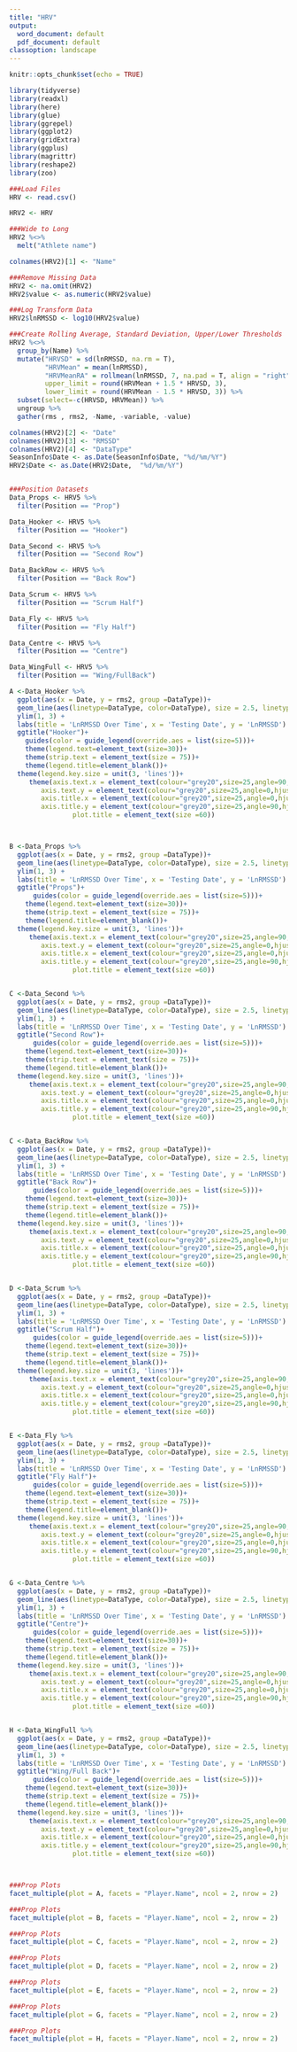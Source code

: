 ---
title: "HRV"
output:
  word_document: default
  pdf_document: default
classoption: landscape
---

```{r setup, include=FALSE}
knitr::opts_chunk$set(echo = TRUE)

library(tidyverse)
library(readxl)
library(here)
library(glue)
library(ggrepel)
library(ggplot2)
library(gridExtra)
library(ggplus)
library(magrittr)
library(reshape2)
library(zoo)

###Load Files
HRV <- read.csv()

HRV2 <- HRV

###Wide to Long
HRV2 %<>%
  melt("Athlete name")

colnames(HRV2)[1] <- "Name"

###Remove Missing Data
HRV2 <- na.omit(HRV2)
HRV2$value <- as.numeric(HRV2$value)

###Log Transform Data
HRV2$lnRMSSD <- log10(HRV2$value)

###Create Rolling Average, Standard Deviation, Upper/Lower Thresholds 
HRV2 %<>%
  group_by(Name) %>%
  mutate("HRVSD" = sd(lnRMSSD, na.rm = T),
         "HRVMean" = mean(lnRMSSD),
         "HRVMeanRA" = rollmean(lnRMSSD, 7, na.pad = T, align = "right"),
         upper_limit = round(HRVMean + 1.5 * HRVSD, 3),
         lower_limit = round(HRVMean - 1.5 * HRVSD, 3)) %>%
  subset(select=-c(HRVSD, HRVMean)) %>%
  ungroup %>%
  gather(rms , rms2, -Name, -variable, -value)

colnames(HRV2)[2] <- "Date"
colnames(HRV2)[3] <- "RMSSD"
colnames(HRV2)[4] <- "DataType"
SeasonInfo$Date <- as.Date(SeasonInfo$Date, "%d/%m/%Y")
HRV2$Date <- as.Date(HRV2$Date,  "%d/%m/%Y")


###Position Datasets
Data_Props <- HRV5 %>%
  filter(Position == "Prop")

Data_Hooker <- HRV5 %>%
  filter(Position == "Hooker")

Data_Second <- HRV5 %>%
  filter(Position == "Second Row")

Data_BackRow <- HRV5 %>%
  filter(Position == "Back Row")

Data_Scrum <- HRV5 %>%
  filter(Position == "Scrum Half")

Data_Fly <- HRV5 %>%
  filter(Position == "Fly Half")

Data_Centre <- HRV5 %>%
  filter(Position == "Centre")

Data_WingFull <- HRV5 %>%
  filter(Position == "Wing/FullBack")

A <-Data_Hooker %>%
  ggplot(aes(x = Date, y = rms2, group =DataType))+
  geom_line(aes(linetype=DataType, color=DataType), size = 2.5, linetype = "solid") +
  ylim(1, 3) +
  labs(title = 'LnRMSSD Over Time', x = 'Testing Date', y = 'LnRMSSD') +
  ggtitle("Hooker")+
    guides(color = guide_legend(override.aes = list(size=5)))+
    theme(legend.text=element_text(size=30))+
    theme(strip.text = element_text(size = 75))+
    theme(legend.title=element_blank())+
  theme(legend.key.size = unit(3, 'lines'))+
     theme(axis.text.x = element_text(colour="grey20",size=25,angle=90,hjust=.5,vjust=.5,face="plain"),
        axis.text.y = element_text(colour="grey20",size=25,angle=0,hjust=1,vjust=0,face="plain"),  
        axis.title.x = element_text(colour="grey20",size=25,angle=0,hjust=.5,vjust=0,face="plain"),
        axis.title.y = element_text(colour="grey20",size=25,angle=90,hjust=.5,vjust=.5,face="plain"),
                plot.title = element_text(size =60))



B <-Data_Props %>%
  ggplot(aes(x = Date, y = rms2, group =DataType))+
  geom_line(aes(linetype=DataType, color=DataType), size = 2.5, linetype = "solid") +
  ylim(1, 3) +
  labs(title = 'LnRMSSD Over Time', x = 'Testing Date', y = 'LnRMSSD') +
  ggtitle("Props")+
      guides(color = guide_legend(override.aes = list(size=5)))+
    theme(legend.text=element_text(size=30))+
    theme(strip.text = element_text(size = 75))+
    theme(legend.title=element_blank())+
  theme(legend.key.size = unit(3, 'lines'))+
     theme(axis.text.x = element_text(colour="grey20",size=25,angle=90,hjust=.5,vjust=.5,face="plain"),
        axis.text.y = element_text(colour="grey20",size=25,angle=0,hjust=1,vjust=0,face="plain"),  
        axis.title.x = element_text(colour="grey20",size=25,angle=0,hjust=.5,vjust=0,face="plain"),
        axis.title.y = element_text(colour="grey20",size=25,angle=90,hjust=.5,vjust=.5,face="plain"),
                plot.title = element_text(size =60))


C <-Data_Second %>%
  ggplot(aes(x = Date, y = rms2, group =DataType))+
  geom_line(aes(linetype=DataType, color=DataType), size = 2.5, linetype = "solid") +
  ylim(1, 3) +
  labs(title = 'LnRMSSD Over Time', x = 'Testing Date', y = 'LnRMSSD') +
  ggtitle("Second Row")+
      guides(color = guide_legend(override.aes = list(size=5)))+
    theme(legend.text=element_text(size=30))+
    theme(strip.text = element_text(size = 75))+
    theme(legend.title=element_blank())+
  theme(legend.key.size = unit(3, 'lines'))+
     theme(axis.text.x = element_text(colour="grey20",size=25,angle=90,hjust=.5,vjust=.5,face="plain"),
        axis.text.y = element_text(colour="grey20",size=25,angle=0,hjust=1,vjust=0,face="plain"),  
        axis.title.x = element_text(colour="grey20",size=25,angle=0,hjust=.5,vjust=0,face="plain"),
        axis.title.y = element_text(colour="grey20",size=25,angle=90,hjust=.5,vjust=.5,face="plain"),
                plot.title = element_text(size =60))


C <-Data_BackRow %>%
  ggplot(aes(x = Date, y = rms2, group =DataType))+
  geom_line(aes(linetype=DataType, color=DataType), size = 2.5, linetype = "solid") +
  ylim(1, 3) +
  labs(title = 'LnRMSSD Over Time', x = 'Testing Date', y = 'LnRMSSD') +
  ggtitle("Back Row")+
      guides(color = guide_legend(override.aes = list(size=5)))+
    theme(legend.text=element_text(size=30))+
    theme(strip.text = element_text(size = 75))+
    theme(legend.title=element_blank())+
  theme(legend.key.size = unit(3, 'lines'))+
     theme(axis.text.x = element_text(colour="grey20",size=25,angle=90,hjust=.5,vjust=.5,face="plain"),
        axis.text.y = element_text(colour="grey20",size=25,angle=0,hjust=1,vjust=0,face="plain"),  
        axis.title.x = element_text(colour="grey20",size=25,angle=0,hjust=.5,vjust=0,face="plain"),
        axis.title.y = element_text(colour="grey20",size=25,angle=90,hjust=.5,vjust=.5,face="plain"),
                plot.title = element_text(size =60))


D <-Data_Scrum %>%
  ggplot(aes(x = Date, y = rms2, group =DataType))+
  geom_line(aes(linetype=DataType, color=DataType), size = 2.5, linetype = "solid") +
  ylim(1, 3) +
  labs(title = 'LnRMSSD Over Time', x = 'Testing Date', y = 'LnRMSSD') +
  ggtitle("Scrum Half")+
      guides(color = guide_legend(override.aes = list(size=5)))+
    theme(legend.text=element_text(size=30))+
    theme(strip.text = element_text(size = 75))+
    theme(legend.title=element_blank())+
  theme(legend.key.size = unit(3, 'lines'))+
     theme(axis.text.x = element_text(colour="grey20",size=25,angle=90,hjust=.5,vjust=.5,face="plain"),
        axis.text.y = element_text(colour="grey20",size=25,angle=0,hjust=1,vjust=0,face="plain"),  
        axis.title.x = element_text(colour="grey20",size=25,angle=0,hjust=.5,vjust=0,face="plain"),
        axis.title.y = element_text(colour="grey20",size=25,angle=90,hjust=.5,vjust=.5,face="plain"),
                plot.title = element_text(size =60))


E <-Data_Fly %>%
  ggplot(aes(x = Date, y = rms2, group =DataType))+
  geom_line(aes(linetype=DataType, color=DataType), size = 2.5, linetype = "solid") +
  ylim(1, 3) +
  labs(title = 'LnRMSSD Over Time', x = 'Testing Date', y = 'LnRMSSD') +
  ggtitle("Fly Half")+
      guides(color = guide_legend(override.aes = list(size=5)))+
    theme(legend.text=element_text(size=30))+
    theme(strip.text = element_text(size = 75))+
    theme(legend.title=element_blank())+
  theme(legend.key.size = unit(3, 'lines'))+
     theme(axis.text.x = element_text(colour="grey20",size=25,angle=90,hjust=.5,vjust=.5,face="plain"),
        axis.text.y = element_text(colour="grey20",size=25,angle=0,hjust=1,vjust=0,face="plain"),  
        axis.title.x = element_text(colour="grey20",size=25,angle=0,hjust=.5,vjust=0,face="plain"),
        axis.title.y = element_text(colour="grey20",size=25,angle=90,hjust=.5,vjust=.5,face="plain"),
                plot.title = element_text(size =60))


G <-Data_Centre %>%
  ggplot(aes(x = Date, y = rms2, group =DataType))+
  geom_line(aes(linetype=DataType, color=DataType), size = 2.5, linetype = "solid") +
  ylim(1, 3) +
  labs(title = 'LnRMSSD Over Time', x = 'Testing Date', y = 'LnRMSSD') +
  ggtitle("Centre")+
      guides(color = guide_legend(override.aes = list(size=5)))+
    theme(legend.text=element_text(size=30))+
    theme(strip.text = element_text(size = 75))+
    theme(legend.title=element_blank())+
  theme(legend.key.size = unit(3, 'lines'))+
     theme(axis.text.x = element_text(colour="grey20",size=25,angle=90,hjust=.5,vjust=.5,face="plain"),
        axis.text.y = element_text(colour="grey20",size=25,angle=0,hjust=1,vjust=0,face="plain"),  
        axis.title.x = element_text(colour="grey20",size=25,angle=0,hjust=.5,vjust=0,face="plain"),
        axis.title.y = element_text(colour="grey20",size=25,angle=90,hjust=.5,vjust=.5,face="plain"),
                plot.title = element_text(size =60))


H <-Data_WingFull %>%
  ggplot(aes(x = Date, y = rms2, group =DataType))+
  geom_line(aes(linetype=DataType, color=DataType), size = 2.5, linetype = "solid") +
  ylim(1, 3) +
  labs(title = 'LnRMSSD Over Time', x = 'Testing Date', y = 'LnRMSSD') +
  ggtitle("Wing/Full Back")+
      guides(color = guide_legend(override.aes = list(size=5)))+
    theme(legend.text=element_text(size=30))+
    theme(strip.text = element_text(size = 75))+
    theme(legend.title=element_blank())+
  theme(legend.key.size = unit(3, 'lines'))+
     theme(axis.text.x = element_text(colour="grey20",size=25,angle=90,hjust=.5,vjust=.5,face="plain"),
        axis.text.y = element_text(colour="grey20",size=25,angle=0,hjust=1,vjust=0,face="plain"),  
        axis.title.x = element_text(colour="grey20",size=25,angle=0,hjust=.5,vjust=0,face="plain"),
        axis.title.y = element_text(colour="grey20",size=25,angle=90,hjust=.5,vjust=.5,face="plain"),
                plot.title = element_text(size =60))




```


```{r warning=FALSE, echo=FALSE, message=FALSE,  fig.height = 25, fig.width = 40, fig.align = "center"}
###Prop Plots
facet_multiple(plot = A, facets = "Player.Name", ncol = 2, nrow = 2)

```



```{r warning=FALSE, echo=FALSE, message=FALSE,  fig.height = 25, fig.width = 40, fig.align = "center"}
###Prop Plots
facet_multiple(plot = B, facets = "Player.Name", ncol = 2, nrow = 2)

```


```{r warning=FALSE, echo=FALSE, message=FALSE,  fig.height = 25, fig.width = 40, fig.align = "center"}
###Prop Plots
facet_multiple(plot = C, facets = "Player.Name", ncol = 2, nrow = 2)

```


```{r warning=FALSE, echo=FALSE, message=FALSE,  fig.height = 25, fig.width = 40, fig.align = "center"}
###Prop Plots
facet_multiple(plot = D, facets = "Player.Name", ncol = 2, nrow = 2)

```


```{r warning=FALSE, echo=FALSE, message=FALSE,  fig.height = 25, fig.width = 40, fig.align = "center"}
###Prop Plots
facet_multiple(plot = E, facets = "Player.Name", ncol = 2, nrow = 2)

```


```{r warning=FALSE, echo=FALSE, message=FALSE,  fig.height = 25, fig.width = 40, fig.align = "center"}
###Prop Plots
facet_multiple(plot = G, facets = "Player.Name", ncol = 2, nrow = 2)

```


```{r warning=FALSE, echo=FALSE, message=FALSE,  fig.height = 25, fig.width = 40, fig.align = "center"}
###Prop Plots
facet_multiple(plot = H, facets = "Player.Name", ncol = 2, nrow = 2)

```

